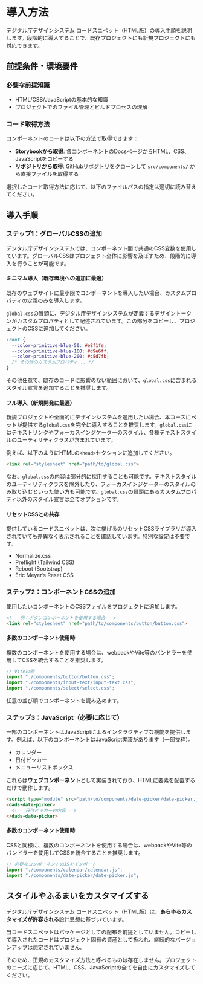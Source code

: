 
<Meta title="Documents/導入方法" />

<Unstyled>
<div class="prose">

# 導入方法

デジタル庁デザインシステム コードスニペット（HTML版）の導入手順を説明します。段階的に導入することで、既存プロジェクトにも新規プロジェクトにも対応できます。

## 前提条件・環境要件

### 必要な前提知識
- HTML/CSS/JavaScriptの基本的な知識
- プロジェクトでのファイル管理とビルドプロセスの理解

### コード取得方法
コンポーネントのコードは以下の方法で取得できます：

- **Storybookから取得**: 各コンポーネントのDocsページからHTML、CSS、JavaScriptをコピーする
- **リポジトリから取得**: [GitHubリポジトリ](https://github.com/digital-go-jp/design-system-example-components-html)をクローンして `src/components/` から直接ファイルを取得する

選択したコード取得方法に応じて、以下のファイルパスの指定は適切に読み替えてください。

## 導入手順

### ステップ1：グローバルCSSの追加

デジタル庁デザインシステムでは、コンポーネント間で共通のCSS変数を使用しています。グローバルCSSはプロジェクト全体に影響を及ぼすため、段階的に導入を行うことが可能です。

#### ミニマム導入（既存環境への追加に最適）

既存のウェブサイトに最小限でコンポーネントを導入したい場合、カスタムプロパティの定義のみを導入します。

`global.css`の冒頭に、デジタル庁デザインシステムが定義するデザイントークンがカスタムプロパティとして記述されています。この部分をコピーし、プロジェクトのCSSに追加してください。

```css
:root {
  --color-primitive-blue-50: #e8f1fe;
  --color-primitive-blue-100: #d9e6ff;
  --color-primitive-blue-200: #c5d7fb;
  /* その他のカスタムプロパティ... */
}
```

その他任意で、既存のコードに影響のない範囲において、`global.css`に含まれるスタイル宣言を追加することを推奨します。

#### フル導入（新規開発に最適）

新規プロジェクトや全面的にデザインシステムを適用したい場合、本コースにペットが提供する`global.css`を完全に導入することを推奨します。`global.css`にはテキストリンクやフォーカスインジケーターのスタイル、各種テキストスタイルのユーティリティクラスが含まれています。

例えば、以下のようにHTMLの`<head>`セクションに追加してください。

```html
<link rel="stylesheet" href="path/to/global.css">
```

なお、`global.css`の内容は部分的に採用することも可能です。テキストスタイルのユーティリティクラスを除外したり、フォーカスインジケーターのスタイルのみ取り込むといった使い方も可能です。`global.css`の冒頭にあるカスタムプロパティ以外のスタイル宣言は全てオプションです。

#### リセットCSSとの共存

提供しているコードスニペットは、次に挙げるのリセットCSSライブラリが導入されていても差異なく表示されることを確認しています。特別な設定は不要です。

- Normalize.css
- Preflight (Tailwind CSS)
- Reboot (Bootstrap)
- Eric Meyer’s Reset CSS

### ステップ2：コンポーネントCSSの追加

使用したいコンポーネントのCSSファイルをプロジェクトに追加します。

```html
<!-- 例：ボタンコンポーネントを使用する場合 -->
<link rel="stylesheet" href="path/to/components/button/button.css">
```

#### 多数のコンポーネント使用時

複数のコンポーネントを使用する場合は、webpackやVite等のバンドラーを使用してCSSを統合することを推奨します。

```javascript
// Viteの例
import "./components/button/button.css";
import "./components/input-text/input-text.css";
import "./components/select/select.css";
```

任意の並び順でコンポーネントを読み込めます。

### ステップ3：JavaScript（必要に応じて）

一部のコンポーネントはJavaScriptによるインタラクティブな機能を提供します。例えば、以下のコンポーネントはJavaScript実装があります（一部抜粋）。

- カレンダー
- 日付ピッカー
- メニューリストボックス

これらは**ウェブコンポーネント**として実装されており、HTMLに要素を配置するだけで動作します。

```html
<script type="module" src="path/to/components/date-picker/date-picker.js"></script>
<dads-date-picker>
  <!-- 日付ピッカーの内容 -->
</dads-date-picker>
```

#### 多数のコンポーネント使用時

CSSと同様に、複数のコンポーネントを使用する場合は、webpackやVite等のバンドラーを使用してCSSを統合することを推奨します。

```javascript
// 必要なコンポーネントのJSをインポート
import "./components/calendar/calendar.js";
import "./components/date-picker/date-picker.js";
```

## スタイルやふるまいをカスタマイズする

デジタル庁デザインシステム コードスニペット（HTML版）は、**あらゆるカスタマイズが許容される**設計思想に基づいています。

当コードスニペットはパッケージとしての配布を前提としていません。コピーして導入されたコードはプロジェクト固有の資産として扱われ、継続的なバージョンアップは想定されていません。

そのため、正規のカスタマイズ方法と呼べるものは存在しません。プロジェクトのニーズに応じて、HTML、CSS、JavaScriptの全てを自由にカスタマイズしてください。

</div>
</Unstyled>
